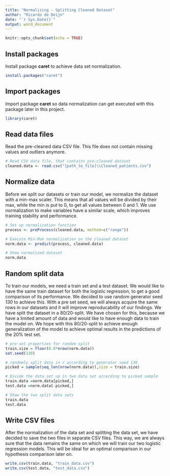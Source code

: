 ```yaml
---
title: "Normalizing - Splitting Cleaned Dataset"
author: "Ricardo de Deijn"
date: "`r Sys.Date()`"
output: word_document
---
```


```r
knitr::opts_chunk$set(echo = TRUE)
```

## Install packages
Install package **caret** to achieve data set normalization.

``` r
install.packages("caret")
```

## Import packages
Import package **caret** so data normalization can get executed with this package later in this project.

``` r
library(caret)
```

## Read data files
Read the pre-cleaned data CSV file. This file does not contain missing values and outliers anymore.
``` r
# Read CSV data file, that contains pre-cleaned dataset
cleaned.data <- read.csv("[path_to_file]\\Cleaned_patients.csv") 
```

## Normalize data
Before we split our datasets or train our model, we normalize the dataset with a min-max scaler. This means that all values will be divided by their max, while the min is put to 0, to get all values between 0 and 1. We use normalization to make variables have a similar scale, which improves training stability and performance.

``` r
# Set up normalization function
process <- preProcess(cleaned.data, method=c("range"))

# Execute Min-Max normalization on the cleaned dataset
norm.data <- predict(process, cleaned.data)

# Show normalized dataset
norm.data
```

## Random split data
To train our models, we need a train set and a test dataset. We would like to have the same train dataset for both the logistic regression, to get a good comparison of its performance. We decided to use random generator seed *130* to achieve this. With a pre set seed, we will always acquire the same rows in our datasets and it will improve reproducability of our findings. 
We have split the dataset in a 80/20-split. We have chosen for this, because we have a limited amount of data and would like to have enough data to train the model on. We hope with this 80/20-split to achieve enough generalization of the model to achieve optimal results in the predictions of the 20% test set.

``` r
# pre-set properties for random split 
train.size = floor(0.8*nrow(norm.data))
set.seed(130)

# randomly split data in r according to generator seed 130
picked = sample(seq_len(nrow(norm.data)),size = train.size)

# Divide the data set up in two data set according to picked sample
train.data =norm.data[picked,]
test.data =norm.data[-picked,]

# Show the two split data sets
train.data
test.data
```

## Write CSV files
After the normalization of the data set and splitting the data set, we have decided to save the two files in separate CSV files. This way, we are always sure that the data remains the same on which we will train our two logistic regression models. This will be ideal for an optimal comparison in our hypothesis comparison later on.

``` r
write.csv(train.data, "train_data.csv")
write.csv(test.data, "test_data.csv")
```
